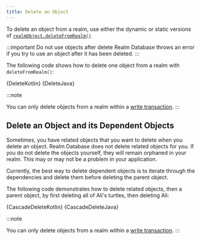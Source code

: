 ```yaml
---
title: Delete an Object
---
```


To delete an object from a realm, use either the dynamic or static
versions of [`realmObject.deleteFromRealm()`](https://docs.mongodb.com/realm-sdks/java/latest/io/realm/RealmObject.html#deleteFromRealm())

:::important Do not use objects after delete
Realm Database throws an error if you try to use an object after
it has been deleted.
:::

The following code shows how to delete one object from
a realm with `deleteFromRealm()`:

<Tabs groupId="java-sdk-languages">
    <TabItem value="kotlin" label="Kotlin">
        <CodeBlock language="kotlin">{DeleteKotlin}</CodeBlock>
    </TabItem>
    <TabItem value="java" label="Java">
        <CodeBlock language="java">{DeleteJava}</CodeBlock>
    </TabItem>
</Tabs>

:::note

You can only delete objects from a realm within a
[write transaction](/sdk/java/realm-database/write-transactions).
:::

## Delete an Object and its Dependent Objects

Sometimes, you have related objects that you want to delete when
you delete an object. Realm Database does not delete related
objects for you. If you do not delete the objects yourself,
they will remain orphaned in your realm. This may or may not be a problem
in your application.

Currently, the best way to delete dependent objects is to
iterate through the dependencies and delete them before
deleting the parent object.

The following code demonstrates how to delete related objects, then a
parent object, by first deleting all of Ali's turtles,
then deleting Ali:

<Tabs groupId="java-sdk-languages">
    <TabItem value="kotlin" label="Kotlin">
        <CodeBlock language="kotlin">{CascadeDeleteKotlin}</CodeBlock>
    </TabItem>
    <TabItem value="java" label="Java">
        <CodeBlock language="java">{CascadeDeleteJava}</CodeBlock>
    </TabItem>
</Tabs>

:::note

You can only delete objects from a realm within a
[write transaction](/sdk/java/realm-database/write-transactions).
:::